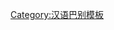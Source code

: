 {{User language-4|zh-CN|-{此使用者​​能以[[:Category:zh-CN-4 使用者|地道]]的[[:Category:zh-CN 使用者|普通话]]交流。 }-|普通话|14|9}}<noinclude>
[[Category:汉语巴别模板]]
</noinclude>